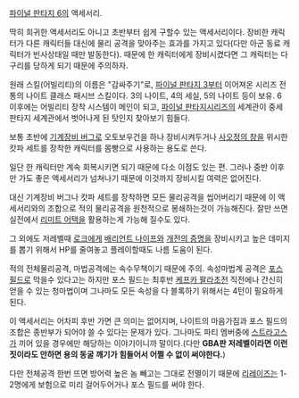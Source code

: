 [[파이널 판타지 6]]의 액세서리.

딱히 희귀한 액세서리도 아니고 초반부터 쉽게 구할수 있는 액세서리이다. 장비한 캐릭터가 다른 캐릭터들 대신에 물리 공격을 맞아주는 효과를 가지고 있다(다만 아군 동료 캐릭터가 빈사상태일 때만 발동한다). 때문에 한 캐릭터에게 장비시켰다면 그 캐릭터는 다구리를 당하게 되기 때문에 주의하자.

원래 스킬(어빌리티)의 이름은 "감싸주기"로, [[파이널 판타지 3]]부터 이어져온 시리즈 전통의 나이트 클래스 패시브 스킬이다. 3의 나이트, 4의 세실, 5의 나이트 등이 보유. 6 이후에는 어빌리티 장착 시스템이 메인이 되고, [[파이널 판타지]]시리즈의 세계관이 중세 판타지 세계관에서 벗어나게 된 탓인지 찾아보기 힘들다.

보통 초반에 [[기계장비 버그]]로 오토보우건을 하나 장비시켜두거나 [[사오정의 창]]을 위시한 캇파 세트를 장착한 캐릭터를 몸빵으로 사용하는 용도로 쓴다.

일단 한 캐릭터만 계속 회복시키면 되기 때문에 다소 이점도 있는 편. 그러나 중반 이후만 가도 좋은 액세서리가 넘쳐나기 때문에 이것까지 장비시킬 여력은 없어진다.

대신 기계장비 버그나 캇파 세트를 장착하면 모든 물리공격을 씹어버리기 때문에 이 액세서리와의 조합으로 적의 물리공격을 원천적으로 봉쇄하는것이 가능해진다. 잘만 쓰면 실전에서 [[리미트 어택]]을 활용하는게 가능해 질수도 있다.

그 외에도 저레벨때 [[로크]]에게 [[배리언트 나이프]]와 [[개전의 증명]]을 장비시키고 높은 데미지를 뽑기 위해서 HP를 줄여놓고 플레이할때도 나름 도움이 된다.

적의 전체물리공격, 마법공격에는 속수무책이기 때문에 주의. 속성마법계 공격은 [[포스 필드]]로 막을수 있다고는 하지만 포스 필드는 최후반 [[케프카 팔라초]]전 직전에나 간신히 얻을 수 있는 청마법이며 그나마도 모든 속성을 다 블록하기 위해서는 4턴이 필요하게 된다. 

이 액세서리는 어차피 후반 가면 큰 의미는 없어지며, 나이트의 마음가짐과 포스 필드의 조합은 종반부가 되어야 쓸 수 있다는 문제가 있다. 그나마도 파티 멤버중에 [[스트라고스]]가 끼어 있을 경우에만 해당하는 이야기이니까 말이다.(다만 '''GBA판 저레벨이라면 이런짓이라도 안하면 용의 동굴 깨기가 힘들어서 어쩔 수 없이 써야한다.''')

다만 전체공격 한번 뜨면 방어력 높은 놈 빼고는 그대로 전멸이기 때문에 [[리레이즈]]는 1-2명에게 보험으로 미리 걸어두어거나 포스 필드를 써야 한다.
